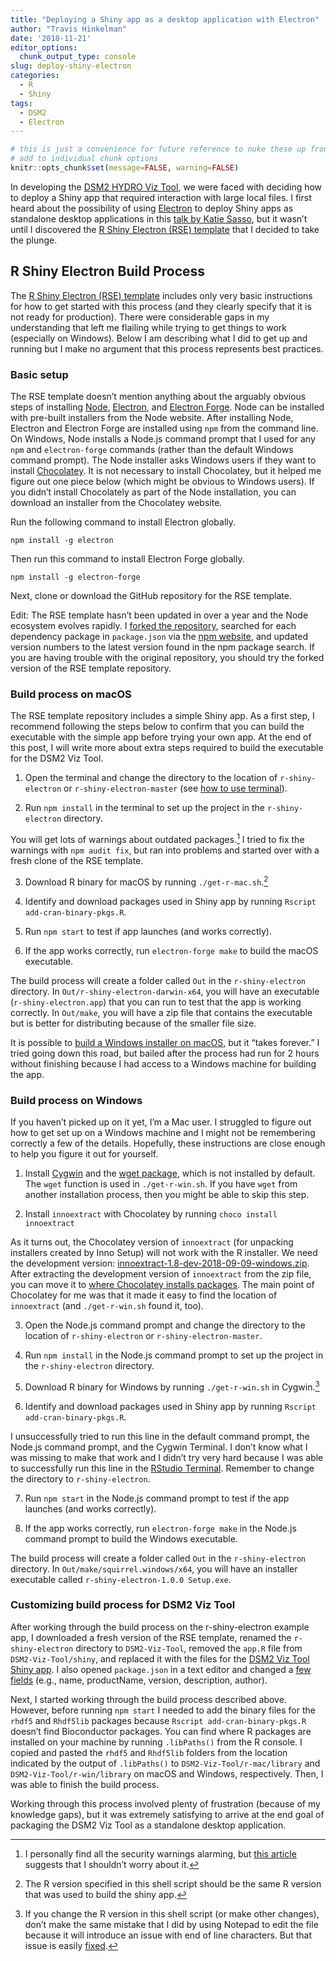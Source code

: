 ```yaml
---
title: "Deploying a Shiny app as a desktop application with Electron"
author: "Travis Hinkelman"
date: '2018-11-21'
editor_options:
  chunk_output_type: console
slug: deploy-shiny-electron
categories:
  - R
  - Shiny
tags:
  - DSM2
  - Electron
---
```

```r
# this is just a convenience for future reference to nuke these up front vs
# add to individual chunk options
knitr::opts_chunk$set(message=FALSE, warning=FALSE)
```

In developing the [DSM2 HYDRO Viz Tool](/project/dsm2-viz-tool/), we were faced with deciding how to deploy a Shiny app that required interaction with large local files. I first heard about the possibility of using [Electron](https://electronjs.org/) to deploy Shiny apps as standalone desktop applications in this [talk by Katie Sasso](https://www.youtube.com/watch?v=ARrbbviGvjc), but it wasn't until I discovered the [R Shiny Electron (RSE) template](https://github.com/dirkschumacher/r-shiny-electron) that I decided to take the plunge. 

## R Shiny Electron Build Process

The [R Shiny Electron (RSE) template](https://github.com/dirkschumacher/r-shiny-electron) includes only very basic instructions for how to get started with this process (and they clearly specify that it is not ready for production). There were considerable gaps in my understanding that left me flailing while trying to get things to work (especially on Windows). Below I am describing what I did to get up and running but I make no argument that this process represents best practices.

### Basic setup

The RSE template doesn't mention anything about the arguably obvious steps of installing [Node](https://nodejs.org/), [Electron](https://electronjs.org/), and [Electron Forge](https://electronforge.io/). Node can be installed with pre-built installers from the Node website. After installing Node, Electron and Electron Forge are installed using `npm` from the command line. On Windows, Node installs a Node.js command prompt that I used for any `npm` and `electron-forge` commands (rather than the default Windows command prompt). The Node installer asks Windows users if they want to install [Chocolatey](https://chocolatey.org/). It is not necessary to install Chocolatey, but it helped me figure out one piece below (which might be obvious to Windows users). If you didn't install Chocolately as part of the Node installation, you can download an installer from the Chocolatey website.

Run the following command to install Electron globally.
```
npm install -g electron
```
Then run this command to install Electron Forge globally.
```
npm install -g electron-forge
```
Next, clone or download the GitHub repository for the RSE template.

Edit: The RSE template hasn't been updated in over a year and the Node ecosystem evolves rapidly. I [forked the repository](https://github.com/hinkelman/r-shiny-electron), searched for each dependency package in `package.json` via the [npm website](https://www.npmjs.com), and updated version numbers to the latest version found in the npm package search. If you are having trouble with the original repository, you should try the forked version of the RSE template repository.

### Build process on macOS

The RSE template repository includes a simple Shiny app. As a first step, I recommend following the steps below to confirm that you can build the executable with the simple app before trying your own app. At the end of this post, I will write more about extra steps required to build the executable for the DSM2 Viz Tool. 

1. Open the terminal and change the directory to the location of `r-shiny-electron` or `r-shiny-electron-master` (see [how to use terminal](https://macpaw.com/how-to/use-terminal-on-mac)).

2. Run `npm install` in the terminal to set up the project in the `r-shiny-electron` directory.

You will get lots of warnings about outdated packages.^[I personally find all the security warnings alarming, but [this article](https://www.voitanos.io/blog/don-t-be-alarmed-by-vulnerabilities-after-running-npm-install) suggests that I shouldn't worry about it.] I tried to fix the warnings with `npm audit fix`, but ran into problems and started over with a fresh clone of the RSE template.

3. Download R binary for macOS by running `./get-r-mac.sh`.^[The R version specified in this shell script should be the same R version that was used to build the shiny app.]

4. Identify and download packages used in Shiny app by running `Rscript add-cran-binary-pkgs.R`.

5. Run `npm start` to test if app launches (and works correctly).

6. If the app works correctly, run `electron-forge make` to build the macOS executable.

The build process will create a folder called `Out` in the `r-shiny-electron` directory. In `Out/r-shiny-electron-darwin-x64`, you will have an executable (`r-shiny-electron.app`) that you can run to test that the app is working correctly. In `Out/make`, you will have a zip file that contains the executable but is better for distributing because of the smaller file size.

It is possible to [build a Windows installer on macOS](https://github.com/dirkschumacher/r-shiny-electron/issues/25), but it "takes forever." I tried going down this road, but bailed after the process had run for 2 hours without finishing because I had access to a Windows machine for building the app.

### Build process on Windows

If you haven't picked up on it yet, I'm a Mac user. I struggled to figure out how to get set up on a Windows machine and I might not be remembering correctly a few of the details. Hopefully, these instructions are close enough to help you figure it out for yourself.

1. Install [Cygwin](https://cygwin.com/) and the [wget package](https://superuser.com/questions/693284/wget-command-not-working-in-cygwin), which is not installed by default. The `wget` function is used in `./get-r-win.sh`. If you have `wget` from another installation process, then you might be able to skip this step. 

2. Install `innoextract` with Chocolatey by running `choco install innoextract`

As it turns out, the Chocolatey version of `innoextract` (for unpacking installers created by Inno Setup) will not work with the R installer. We need the development version: [innoextract-1.8-dev-2018-09-09-windows.zip](http://constexpr.org/innoextract/files/snapshots/innoextract-1.8-dev-2018-09-09/). After extracting the development version of `innoextract` from the zip file, you can move it to [where Chocolatey installs packages](https://chocolatey.org/faq#where-does-chocolatey-install-by-default). The main point of Chocolatey for me was that it made it easy to find the location of `innoextract` (and `./get-r-win.sh` found it, too).

3. Open the Node.js command prompt and change the directory to the location of `r-shiny-electron` or `r-shiny-electron-master`.

4. Run `npm install` in the Node.js command prompt to set up the project in the `r-shiny-electron` directory.

5. Download R binary for Windows by running `./get-r-win.sh` in Cygwin.^[If you change the R version in this shell script (or make other changes), don't make the same mistake that I did by using Notepad to edit the file because it will introduce an issue with end of line characters. But that issue is easily [fixed](https://learningintheopen.org/2013/03/07/microsoft-windows-cygwin-error-r-command-not-found/).]

6. Identify and download packages used in Shiny app by running `Rscript add-cran-binary-pkgs.R`.

I unsuccessfully tried to run this line in the default command prompt, the Node.js command prompt, and the Cygwin Terminal. I don't know what I was missing to make that work and I didn't try very hard because I was able to successfully run this line in the [RStudio Terminal](https://support.rstudio.com/hc/en-us/articles/115010737148-Using-the-RStudio-Terminal). Remember to change the directory to `r-shiny-electron`.

7. Run `npm start` in the Node.js command prompt to test if the app launches (and works correctly).

8. If the app works correctly, run `electron-forge make` in the Node.js command prompt to build the Windows executable.

The build process will create a folder called `Out` in the `r-shiny-electron` directory. In `Out/make/squirrel.windows/x64`, you will have an installer executable called `r-shiny-electron-1.0.0 Setup.exe`.

### Customizing build process for DSM2 Viz Tool

After working through the build process on the r-shiny-electron example app, I downloaded a fresh version of the RSE template, renamed the `r-shiny-electron` directory to `DSM2-Viz-Tool`, removed the `app.R` file from `DSM2-Viz-Tool/shiny`, and replaced it with the files for the [DSM2 Viz Tool Shiny app](https://github.com/fishsciences/DSM2-Viz-Tool/tree/master/shiny). I also opened `package.json` in a text editor and changed a [few fields](https://github.com/fishsciences/DSM2-Viz-Tool/blob/master/package.json) (e.g., name, productName, version, description, author). 

Next, I started working through the build process described above. However, before running `npm start` I needed to add the binary files for the `rhdf5` and `Rhdf5lib` packages because `Rscript add-cran-binary-pkgs.R` doesn't find Bioconductor packages. You can find where R packages are installed on your machine by running `.libPaths()` from the R console. I copied and pasted the `rhdf5` and `Rhdf5lib` folders from the location indicated by the output of `.libPaths()` to `DSM2-Viz-Tool/r-mac/library` and `DSM2-Viz-Tool/r-win/library` on macOS and Windows, respectively. Then, I was able to finish the build process.

Working through this process involved plenty of frustration (because of my knowledge gaps), but it was extremely satisfying to arrive at the end goal of packaging the DSM2 Viz Tool as a standalone desktop application.

